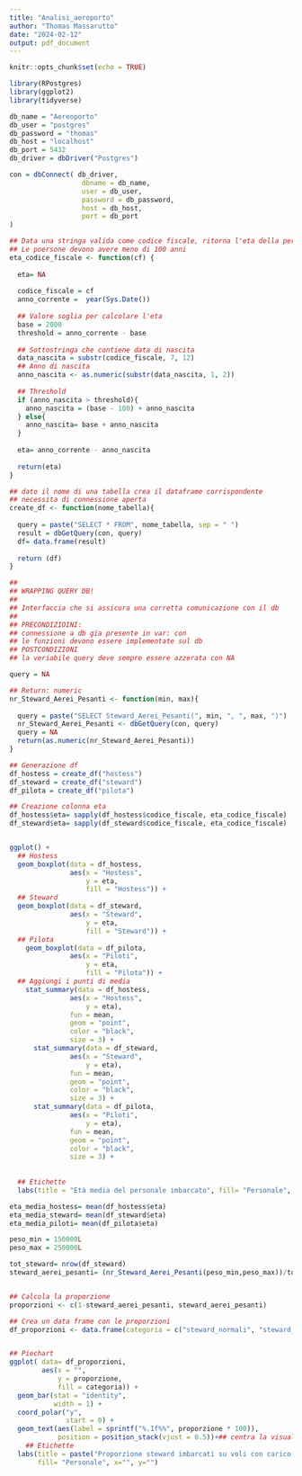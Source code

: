 ```yaml
---
title: "Analisi_aeroporto"
author: "Thomas Massarutto"
date: "2024-02-12"
output: pdf_document
---
```


```r
knitr::opts_chunk$set(echo = TRUE)

library(RPostgres)
library(ggplot2)
library(tidyverse)
```

```r
db_name = "Aereoporto"
db_user = "postgres"
db_password = "thomas"
db_host = "localhost"
db_port = 5432
db_driver = dbDriver("Postgres")

con = dbConnect( db_driver,
                  dbname = db_name,
                  user = db_user,
                  password = db_password,
                  host = db_host,
                  port = db_port
)
```

```r
## Data una stringa valida come codice fiscale, ritorna l'eta della persona
## Le poersone devono avere meno di 100 anni
eta_codice_fiscale <- function(cf) {
  
  eta= NA
  
  codice_fiscale = cf
  anno_corrente =  year(Sys.Date())
  
  ## Valore soglia per calcolare l'eta
  base = 2000
  threshold = anno_corrente - base
  
  ## Sottostringa che contiene data di nascita
  data_nascita = substr(codice_fiscale, 7, 12)
  ## Anno di nascita
  anno_nascita <- as.numeric(substr(data_nascita, 1, 2))
  
  ## Threshold
  if (anno_nascita > threshold){
    anno_nascita = (base - 100) + anno_nascita
  } else{
    anno_nascita= base + anno_nascita
  }
  
  eta= anno_corrente - anno_nascita
  
  return(eta)
}

## dato il nome di una tabella crea il dataframe corrispondente
## necessita di connessione aperta
create_df <- function(nome_tabella){
  
  query = paste("SELECT * FROM", nome_tabella, sep = " ")
  result = dbGetQuery(con, query)
  df= data.frame(result)
  
  return (df)
}
```


```r
##
## WRAPPING QUERY DB!
## 
## Interfaccia che si assicura una corretta comunicazione con il db
##
## PRECONDIZIOINI: 
## connessione a db gia presente in var: con
## le funzioni devono essere implementate sul db
## POSTCONDIZIONI
## la veriabile query deve sempre essere azzerata con NA

query = NA

## Return: numeric
nr_Steward_Aerei_Pesanti <- function(min, max){
  
  query = paste("SELECT Steward_Aerei_Pesanti(", min, ", ", max, ")")
  nr_Steward_Aerei_Pesanti <- dbGetQuery(con, query)
  query = NA
  return(as.numeric(nr_Steward_Aerei_Pesanti))
}
```

```r
## Generazione df
df_hostess = create_df("hostess")
df_steward = create_df("steward")
df_pilota = create_df("pilota")

## Creazione colonna eta
df_hostess$eta= sapply(df_hostess$codice_fiscale, eta_codice_fiscale)
df_steward$eta= sapply(df_steward$codice_fiscale, eta_codice_fiscale)


ggplot() +
  ## Hostess
  geom_boxplot(data = df_hostess, 
               aes(x = "Hostess", 
                   y = eta,
                   fill = "Hostess")) +
  ## Steward
  geom_boxplot(data = df_steward, 
               aes(x = "Steward", 
                   y = eta, 
                   fill = "Steward")) +
  ## Pilota
    geom_boxplot(data = df_pilota, 
               aes(x = "Piloti", 
                   y = eta, 
                   fill = "Pilota")) +
  ## Aggiungi i punti di media
    stat_summary(data = df_hostess, 
               aes(x = "Hostess", 
                   y = eta), 
               fun = mean, 
               geom = "point", 
               color = "black", 
               size = 3) +
      stat_summary(data = df_steward, 
               aes(x = "Steward", 
                   y = eta), 
               fun = mean, 
               geom = "point", 
               color = "black", 
               size = 3) +
      stat_summary(data = df_pilota, 
               aes(x = "Piloti", 
                   y = eta), 
               fun = mean, 
               geom = "point", 
               color = "black", 
               size = 3) +
  
  
  ## Etichette
  labs(title = "Età media del personale imbarcato", fill= "Personale", x="", y="Età")

eta_media_hostess= mean(df_hostess$eta)
eta_media_steward= mean(df_steward$eta)
eta_media_piloti= mean(df_pilota$eta)

```



```r

peso_min = 150000L
peso_max = 250000L

tot_steward= nrow(df_steward)
steward_aerei_pesanti= (nr_Steward_Aerei_Pesanti(peso_min,peso_max))/tot_steward


## Calcola la proporzione
proporzioni <- c(1-steward_aerei_pesanti, steward_aerei_pesanti)

## Crea un data frame con le proporzioni
df_proporzioni <- data.frame(categoria = c("steward_normali", "steward_aerei_pesanti"), proporzione = proporzioni)


## Piechart
ggplot( data= df_proporzioni, 
        aes(x = "", 
            y = proporzione, 
            fill = categoria)) +
  geom_bar(stat = "identity", 
           width = 1) +
  coord_polar("y", 
              start = 0) +
  geom_text(aes(label = sprintf("%.1f%%", proporzione * 100)),
            position = position_stack(vjust = 0.5))+## centra la visualizzazione delle percentuali
    ## Etichette
  labs(title = paste("Proporzione steward imbarcati su voli con carico max (", peso_min, "," , peso_max, ")"), 
       fill= "Personale", x="", y="")

```

